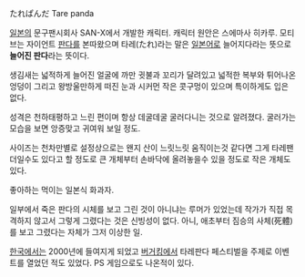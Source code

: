 たれぱんだ 
Tare panda 

[[일본]]의 문구팬시회사 SAN-X에서 개발한 캐릭터. 캐릭터 원안은 스에마사 히카루. 모티브는 자이언트 [[판다]]를 본따왔으며 타레(たれ)라는 말은 [[일본어]]로 늘어지다라는 뜻으로 '''늘어진 판다'''라는 뜻이다. 

생김새는 넓적하게 늘어진 얼굴에 까만 귓불과 꼬리가 달려있고 넓적한 복부와 튀어나온 엉덩이 그리고 왕방울만하게 떠진 눈과 시커먼 작은 콧구멍이 있으며 특이하게도 입은 없다. 

성격은 천하태평하고 느린 편이며 항상 데굴데굴 굴러다니는 것으로 알려졌다. 굴러가는 모습을 보면 앙증맞고 귀여워 보일 정도. 

사이즈는 천차만별로 설정상으로는 왠지 산이 느릿느릿 움직이는것 같다면 그게 타레팬더일수도 있다고 할 정도로 큰 개체부터 손바닥에 올려놓을수 있을 정도로 작은 개체도 있다.

좋아하는 먹이는 일본식 화과자.

일부에서 죽은 판다의 시체를 보고 그린 것이 아니냐는 루머가 있었는데 작가가 직접 목격하지 않고서 그렇게 그렸다는 것은 신빙성이 없다. 아니, 애초부터 짐승의 사체(死體)를 보고 그렸다는 자체가 그저 이상한 일. 

[[한국]]에서는 2000년에 들여지게 되었고 [[버거킹]]에서 타레판다 페스티벌을 주제로 이벤트를 열었던 적도 있었다. PS 게임으로도 나온적이 있다. 
